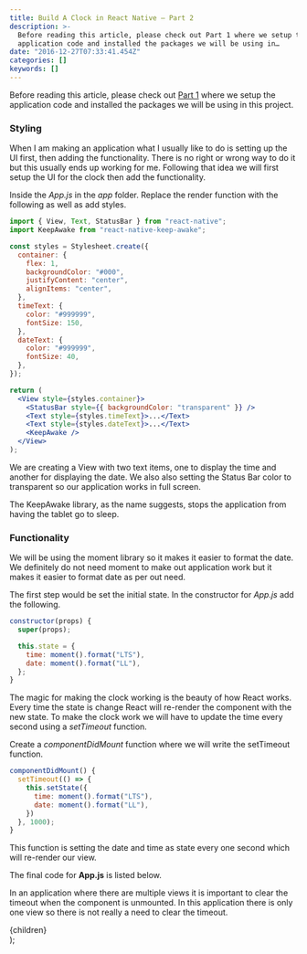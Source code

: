 ```yaml
---
title: Build A Clock in React Native — Part 2
description: >-
  Before reading this article, please check out Part 1 where we setup the
  application code and installed the packages we will be using in…
date: "2016-12-27T07:33:41.454Z"
categories: []
keywords: []
---
```


Before reading this article, please check out [Part 1](https://binoy.io/blog/build-a-clock-in-react-native-part-1) where we setup the application code and installed the packages we will be using in this project.

### Styling

When I am making an application what I usually like to do is setting up the UI first, then adding the functionality. There is no right or wrong way to do it but this usually ends up working for me. Following that idea we will first setup the UI for the clock then add the functionality.

Inside the _App.js_ in the _app_ folder. Replace the render function with the following as well as add styles.

```jsx
import { View, Text, StatusBar } from "react-native";
import KeepAwake from "react-native-keep-awake";

const styles = Stylesheet.create({
  container: {
    flex: 1,
    backgroundColor: "#000",
    justifyContent: "center",
    alignItems: "center",
  },
  timeText: {
    color: "#999999",
    fontSize: 150,
  },
  dateText: {
    color: "#999999",
    fontSize: 40,
  },
});

return (
  <View style={styles.container}>
    <StatusBar style={{ backgroundColor: "transparent" }} />
    <Text style={styles.timeText}>...</Text>
    <Text style={styles.dateText}>...</Text>
    <KeepAwake />
  </View>
);
```

We are creating a View with two text items, one to display the time and another for displaying the date. We also also setting the Status Bar color to transparent so our application works in full screen.

The KeepAwake library, as the name suggests, stops the application from having the tablet go to sleep.

### Functionality

We will be using the moment library so it makes it easier to format the date. We definitely do not need moment to make out application work but it makes it easier to format date as per out need.

The first step would be set the initial state. In the constructor for _App.js_ add the following.

```js
constructor(props) {
  super(props);

  this.state = {
    time: moment().format("LTS"),
    date: moment().format("LL"),
  };
}
```

The magic for making the clock working is the beauty of how React works. Every time the state is change React will re-render the component with the new state. To make the clock work we will have to update the time every second using a _setTimeout_ function.

Create a _componentDidMount_ function where we will write the setTimeout function.

```js
componentDidMount() {
  setTimeout(() => {
    this.setState({
      time: moment().format("LTS"),
      date: moment().format("LL"),
    })
  }, 1000);
}
```

This function is setting the date and time as state every one second which will re-render our view.

The final code for **App.js** is listed below.

In an application where there are multiple views it is important to clear the timeout when the component is unmounted. In this application there is only one view so there is not really a need to clear the timeout.

  <div className="prose prose-yellow prose-lg prose-invert container max-w-none">{children}</div>
);
